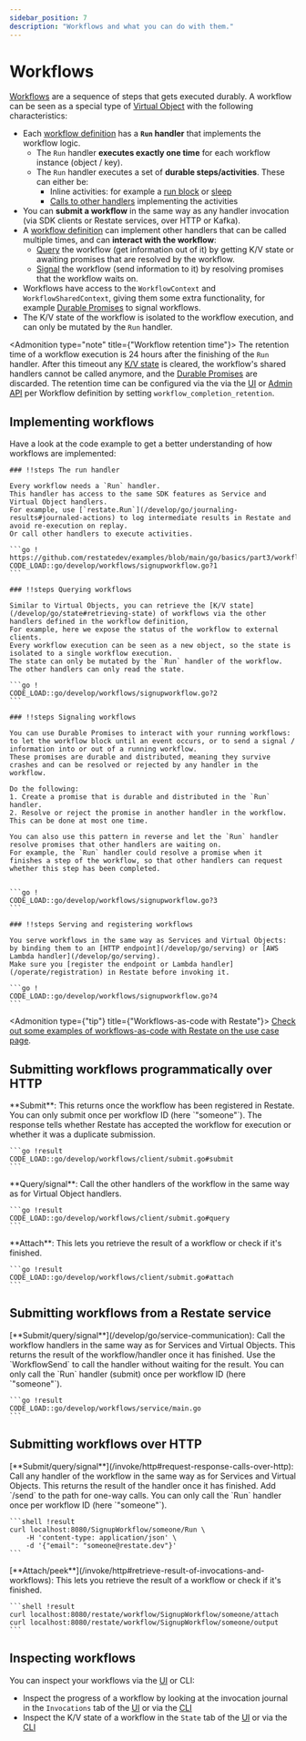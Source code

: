 ```yaml
---
sidebar_position: 7
description: "Workflows and what you can do with them."
---
```



# Workflows

[Workflows](/concepts/services#workflows) are a sequence of steps that gets executed durably.
A workflow can be seen as a special type of [Virtual Object](/concepts/services#virtual-objects) with the following characteristics:

- Each [workflow definition](/develop/go/overview#workflows) has a **`Run` handler** that implements the workflow logic.
    - The `Run` handler **executes exactly one time** for each workflow instance (object / key).
    - The `Run` handler executes a set of **durable steps/activities**. These can either be:
        - Inline activities: for example a [run block](/develop/go/journaling-results#journaled-actions) or [sleep](/develop/go/durable-timers)
        - [Calls to other handlers](/develop/go/service-communication) implementing the activities
- You can **submit a workflow** in the same way as any handler invocation (via SDK clients or Restate services, over HTTP or Kafka).
- A [workflow definition](/develop/go/overview#workflows) can implement other handlers that can be called multiple times, and can **interact with the workflow**:
  - [Query](/develop/go/workflows#implementing-workflows) the workflow (get information out of it) by getting K/V state or awaiting promises that are resolved by the workflow.
  - [Signal](/develop/go/workflows#implementing-workflows) the workflow (send information to it) by resolving promises that the workflow waits on.
- Workflows have access to the `WorkflowContext` and `WorkflowSharedContext`, giving them some extra functionality, for example [Durable Promises](/develop/go/workflows#implementing-workflows) to signal workflows.
- The K/V state of the workflow is isolated to the workflow execution, and can only be mutated by the `Run` handler.

<Admonition type="note" title={"Workflow retention time"}>
    The retention time of a workflow execution is 24 hours after the finishing of the `Run` handler.
    After this timeout any [K/V state](/develop/go/state) is cleared, the workflow's shared handlers cannot be called anymore, and the [Durable Promises](/develop/go/workflows#signaling-workflows) are discarded.
    The retention time can be configured via the via the [UI](/develop/local_dev#restate-ui) or [Admin API](/references/admin-api/#tag/service/operation/modify_service) per Workflow definition by setting `workflow_completion_retention`.
</Admonition>

## Implementing workflows
Have a look at the code example to get a better understanding of how workflows are implemented:

<Scrollycoding>

    ### !!steps The run handler

    Every workflow needs a `Run` handler.
    This handler has access to the same SDK features as Service and Virtual Object handlers.
    For example, use [`restate.Run`](/develop/go/journaling-results#journaled-actions) to log intermediate results in Restate and avoid re-execution on replay.
    Or call other handlers to execute activities.

    ```go ! https://github.com/restatedev/examples/blob/main/go/basics/part3/workflows.go
    CODE_LOAD::go/develop/workflows/signupworkflow.go?1
    ```

    ### !!steps Querying workflows

    Similar to Virtual Objects, you can retrieve the [K/V state](/develop/go/state#retrieving-state) of workflows via the other handlers defined in the workflow definition,
    For example, here we expose the status of the workflow to external clients.
    Every workflow execution can be seen as a new object, so the state is isolated to a single workflow execution.
    The state can only be mutated by the `Run` handler of the workflow. The other handlers can only read the state.

    ```go !
    CODE_LOAD::go/develop/workflows/signupworkflow.go?2
    ```

    ### !!steps Signaling workflows

    You can use Durable Promises to interact with your running workflows: to let the workflow block until an event occurs, or to send a signal / information into or out of a running workflow.
    These promises are durable and distributed, meaning they survive crashes and can be resolved or rejected by any handler in the workflow.

    Do the following:
    1. Create a promise that is durable and distributed in the `Run` handler.
    2. Resolve or reject the promise in another handler in the workflow. This can be done at most one time.

    You can also use this pattern in reverse and let the `Run` handler resolve promises that other handlers are waiting on.
    For example, the `Run` handler could resolve a promise when it finishes a step of the workflow, so that other handlers can request whether this step has been completed.


    ```go !
    CODE_LOAD::go/develop/workflows/signupworkflow.go?3
    ```

    ### !!steps Serving and registering workflows

    You serve workflows in the same way as Services and Virtual Objects: by binding them to an [HTTP endpoint](/develop/go/serving) or [AWS Lambda handler](/develop/go/serving).
    Make sure you [register the endpoint or Lambda handler](/operate/registration) in Restate before invoking it.

    ```go !
    CODE_LOAD::go/develop/workflows/signupworkflow.go?4
    ```
</Scrollycoding>

<Admonition type={"tip"} title={"Workflows-as-code with Restate"}>
    [Check out some examples of workflows-as-code with Restate on the use case page](/use-cases/workflows).
</Admonition>

## Submitting workflows programmatically over HTTP
<TextAndCode>
    **Submit**:
    This returns once the workflow has been registered in Restate.
    You can only submit once per workflow ID (here `"someone"`).
    The response tells whether Restate has accepted the workflow for execution or whether it was a duplicate submission.

    ```go !result
    CODE_LOAD::go/develop/workflows/client/submit.go#submit
    ```

</TextAndCode>

<TextAndCode>
    **Query/signal**:
    Call the other handlers of the workflow in the same way as for Virtual Object handlers.

    ```go !result
    CODE_LOAD::go/develop/workflows/client/submit.go#query
    ```
</TextAndCode>

<TextAndCode>
    **Attach**:
    This lets you retrieve the result of a workflow or check if it's finished.

    ```go !result
    CODE_LOAD::go/develop/workflows/client/submit.go#attach
    ```
</TextAndCode>

## Submitting workflows from a Restate service
<TextAndCode>
    [**Submit/query/signal**](/develop/go/service-communication):
    Call the workflow handlers in the same way as for Services and Virtual Objects.
    This returns the result of the workflow/handler once it has finished.
    Use the `WorkflowSend` to call the handler without waiting for the result.
    You can only call the `Run` handler (submit) once per workflow ID (here `"someone"`).

    ```go !result
    CODE_LOAD::go/develop/workflows/service/main.go
    ```
</TextAndCode>

## Submitting workflows over HTTP
<TextAndCode>
    [**Submit/query/signal**](/invoke/http#request-response-calls-over-http):
    Call any handler of the workflow in the same way as for Services and Virtual Objects.
    This returns the result of the handler once it has finished.
    Add `/send` to the path for one-way calls.
    You can only call the `Run` handler once per workflow ID (here `"someone"`).

    ```shell !result
    curl localhost:8080/SignupWorkflow/someone/Run \
        -H 'content-type: application/json' \
        -d '{"email": "someone@restate.dev"}'
    ```
</TextAndCode>

<TextAndCode>
    [**Attach/peek**](/invoke/http#retrieve-result-of-invocations-and-workflows):
    This lets you retrieve the result of a workflow or check if it's finished.

    ```shell !result
    curl localhost:8080/restate/workflow/SignupWorkflow/someone/attach
    curl localhost:8080/restate/workflow/SignupWorkflow/someone/output
    ```

</TextAndCode>


## Inspecting workflows

You can inspect your workflows via the [UI](/develop/local_dev#restate-ui) or CLI:
- Inspect the progress of a workflow by looking at the invocation journal in the `Invocations` tab of the [UI](/develop/local_dev#restate-ui) or via the [CLI](/operate/introspection#inspecting-the-invocation-journal)
- Inspect the K/V state of a workflow in the `State` tab of the [UI](/develop/local_dev#restate-ui) or via the [CLI](/operate/introspection#inspecting-application-state)










